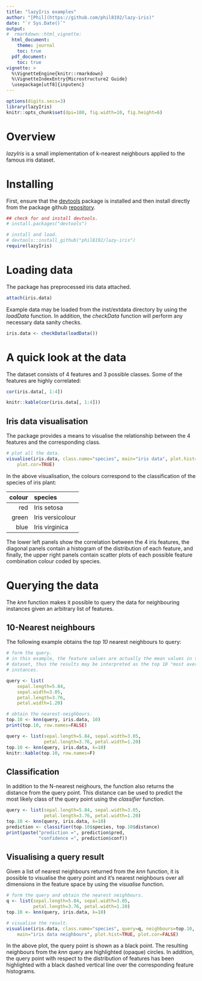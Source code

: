 ```yaml
---
title: "lazyIris examples"
author: "[Phil](https://github.com/phil8192/lazy-iris)"
date: "`r Sys.Date()`"
output: 
#  rmarkdown::html_vignette:
  html_document:
    theme: journal 
    toc: true
  pdf_document:
    toc: true
vignette: >
  %\VignetteEngine{knitr::rmarkdown}
  %\VignetteIndexEntry{Microstructure2 Guide}
  \usepackage[utf8]{inputenc}
---
```


```r
options(digits.secs=3)
library(lazyIris)
knitr::opts_chunk$set(dpi=100, fig.width=10, fig.height=6)
```
# Overview 
_lazyIris_ is a small implementation of k-nearest neighbours applied to the 
famous iris dataset.

# Installing
First, ensure that the [devtools](https://github.com/hadley/devtools) package 
is installed and then install directly from the package github 
[repository](https://github.com/phil8192/lazy-iris).

```r
## check for and install devtools.
# install.packages("devtools")

# install and load.
# devtools::install_github("phil8192/lazy-iris")
require(lazyIris)
```

# Loading data
The package has preprocessed iris data attached.

```r
attach(iris.data)
```
Example data may be loaded from the inst/extdata directory by using the 
_loadData_ function. In addition, the _checkData_ function will perform any 
necessary data sanity checks.
```r
iris.data <- checkData(loadData())
```

# A quick look at the data
The dataset consists of 4 features and 3 possible classes. Some of the features
are highly correlated:

```r
cor(iris.data[, 1:4])
```

```r
knitr::kable(cor(iris.data[, 1:4]))
```

## Iris data visualisation

The package provides a means to visualise the relationship between the 4 
features and the corresponding class.

```r
# plot all the data.
visualise(iris.data, class.name="species", main="iris data", plot.hist=TRUE,
    plot.cor=TRUE)
```

In the above visualisation, the colours correspond to the classification of the
species of iris plant:

| colour | species          |
|-------:|:-----------------|
|    red | Iris setosa      |
|  green | Iris versicolour |
|   blue | Iris virginica   |

The lower left panels show the correlation between the 4 iris features, the
diagonal panels contain a histogram of the distribution of each feature, and
finally, the upper right panels contain scatter plots of each possible feature
combination colour coded by species.

# Querying the data

The _knn_ function makes it possible to query the data for neighbouring 
instances given an arbitrary list of features. 

## 10-Nearest neighbours

The following example obtains the _top 10_ nearest neighbours to query:

```r
# form the query.
# in this example, the feature values are actually the mean values in the
# dataset, thus the results may be interpreted as the top 10 "most average"
# instances.

query <- list(
    sepal.length=5.84,
    sepal.width=3.05,
    petal.length=3.76,
    petal.width=1.20)

# obtain the nearest-neighbours.
top.10 <- knn(query, iris.data, 10)
print(top.10, row.names=FALSE)
```

```r
query <- list(sepal.length=5.84, sepal.width=3.05,
              petal.length=3.76, petal.width=1.20)
top.10 <- knn(query, iris.data, k=10)
knitr::kable(top.10, row.names=F)
```

## Classification

In addition to the N-nearest neighours, the function also returns the distance
from the query point. This distance can be used to predict the most likely 
class of the query point using the _classifier_ function.

```r
query <- list(sepal.length=5.84, sepal.width=3.05, 
              petal.length=3.76, petal.width=1.20)
top.10 <- knn(query, iris.data, k=10)
prediction <- classifier(top.10$species, top.10$distance)
print(paste("prediction =", prediction$pred,
            "confidence =", prediction$conf))
```

## Visualising a query result

Given a list of nearest neighbours returned from the _knn_ function, it is 
possible to visualise the query point and it's nearest neighbours over all 
dimensions in the feature space by using the _visualise_ function.

```r
# form the query and obtain the nearest neighbours.
q <- list(sepal.length=5.84, sepal.width=3.05,
          petal.length=3.76, petal.width=1.20)
top.10 <- knn(query, iris.data, k=10)

# visualise the result.
visualise(iris.data, class.name="species", query=q, neighbours=top.10,
    main="iris data neighbours", plot.hist=TRUE, plot.cor=FALSE)
```

In the above plot, the query point is shown as a black point. The resulting 
neighbours from the _knn_ query are highlighted (opaque) circles. In addition,
the query point with respect to the distribution of features has been 
highlighted with a black dashed vertical line over the corresponding feature
histograms.

